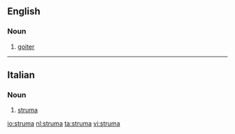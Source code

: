 ==English==

===Noun===
{{en-noun}}

#[[goiter]]

----
==Italian==
===Noun===
{{it-noun|strum|f|a|e}}

# [[#English|struma]]

[[io:struma]]
[[nl:struma]]
[[ta:struma]]
[[vi:struma]]